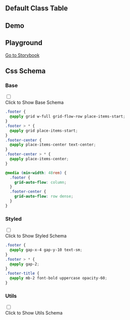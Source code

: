 

## Default Class Table
  
<CssTable name="footer" />
  
## Demo
  
<Demo></Demo>

## Playground
  
[Go to Storybook](https://story.ui.icebreaker.top/?path=/docs/layout-footer--docs)
  
## Css Schema


### Base

<div className="collapse">
<input type="checkbox" /> 
<div class="collapse-title px-0">
<span class="btn">Click to Show Base Schema</span>
</div>
<div class="collapse-content"> 

```css
.footer {
  @apply grid w-full grid-flow-row place-items-start;
}
.footer > * {
  @apply grid place-items-start;
}
.footer-center {
  @apply place-items-center text-center;
}
.footer-center > * {
  @apply place-items-center;
}

@media (min-width: 48rem) {
  .footer {
    grid-auto-flow: column;
  }
  .footer-center {
    grid-auto-flow: row dense;
  }
}

```

</div>
</div>



### Styled

<div className="collapse">
<input type="checkbox" /> 
<div class="collapse-title px-0">
<span class="btn">Click to Show Styled Schema</span>
</div>
<div class="collapse-content"> 

```css
.footer {
  @apply gap-x-4 gap-y-10 text-sm;
}
.footer > * {
  @apply gap-2;
}
.footer-title {
  @apply mb-2 font-bold uppercase opacity-60;
}

```

</div>
</div>



### Utils

<div className="collapse">
<input type="checkbox" /> 
<div class="collapse-title px-0">
<span class="btn">Click to Show Utils Schema</span>
</div>
<div class="collapse-content"> 

```css

```

</div>
</div>



